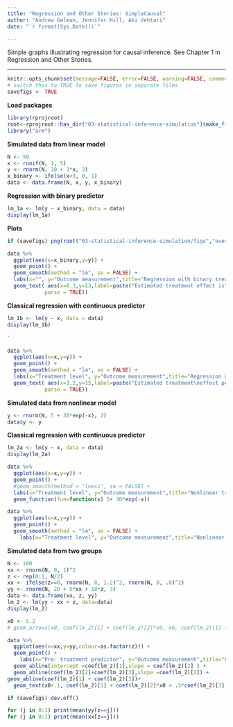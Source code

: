 ```yaml
---
title: "Regression and Other Stories: SimpleCausal"
author: "Andrew Gelman, Jennifer Hill, Aki Vehtari"
date: "`r format(Sys.Date())`"

---
```

Simple graphs illustrating regression for causal inference. See
Chapter 1 in Regression and Other Stories.

-------------


```r
knitr::opts_chunk$set(message=FALSE, error=FALSE, warning=FALSE, comment=NA)
# switch this to TRUE to save figures in separate files
savefigs <- TRUE
```

**Load packages**

```r
library(rprojroot)
root<-rprojroot::has_dir("03-statistical-inference-simulation")$make_fix_file()
library("arm")
```

**Simulated data from linear model**

```r
N <- 50
x <- runif(N, 1, 5)
y <- rnorm(N, 10 + 3*x, 3)
x_binary <- ifelse(x<3, 0, 1)
data <- data.frame(N, x, y, x_binary)
```

**Regression with binary predictor**

```r
lm_1a <- lm(y ~ x_binary, data = data)
display(lm_1a)
```

**Plots**

```r
if (savefigs) png(root("03-statistical-inference-simulation/figs","overview_1a.png"), height=3.5, width=4.5)
```


```r
data %>%
  ggplot(aes(x=x_binary,y=y)) +
  geom_point() +
  geom_smooth(method = "lm", se = FALSE) +
  labs(x="", y="Outcome measurement",title="Regression with binary treatment") +
  geom_text( aes(x=0.3,y=13,label=paste("Estimated treatment effect is\nslope of fitted line: ", fround(coef(lm_1a)[2], 1)),
            parse = TRUE))

```


**Classical regression with continuous predictor**

```r
lm_1b <- lm(y ~ x, data = data)
display(lm_1b)

```
`
```r
data %>%
  ggplot(aes(x=x,y=y)) +
  geom_point() +
  geom_smooth(method = "lm", se = FALSE) +
  labs(x="Treatment level", y="Outcome measurement",title="Regression with continuous treatment") +
  geom_text( aes(x=3.2,y=15,label=paste("Estimated treatment\neffect per unit of x is\nslope of fitted line: ", fround(coef(lm_1b)[2], 1)),
            parse = TRUE))

```

**Simulated data from nonlinear model**

```r
y <- rnorm(N, 5 + 30*exp(-x), 2)
data$y <- y
```

**Classical regression with continuous predictor**

```r
lm_2a <- lm(y ~ x, data = data)
display(lm_2a)

```

```r
data %>%
  ggplot(aes(x=x,y=y)) +
  geom_point() +
  #geom_smooth(method = "loess", se = FALSE) +
  labs(x="Treatment level", y="Outcome measurement",title="Nonlinear treatment effect") +
  geom_function(fun=function(x) 5+ 30*exp(-x))

```



```r
data %>%
  ggplot(aes(x=x,y=y)) +
  geom_point() +
  geom_smooth(method = "lm", se = FALSE) +
    labs(x="Treatment level", y="Outcome measurement",title="Nonlinear effect, estimated with straight line fit")
```


**Simulated data from two groups**

```r
N <- 100
xx <- rnorm(N, 0, 1)^2
z <- rep(0:1, N/2)
xx <- ifelse(z==0, rnorm(N, 0, 1.2)^2, rnorm(N, 0, .8)^2)
yy <- rnorm(N, 20 + 5*xx + 10*z, 3)
data <- data.frame(xx, z, yy)
lm_2 <- lm(yy ~ xx + z, data=data)
display(lm_2)

```


```r
x0 <- 5.2
# geom_arrows(x0, coef(lm_2)[1] + coef(lm_2)[2]*x0, x0, coef(lm_2)[1] + coef(lm_2)[2]*x0 + coef(lm_2)[3], length=.1, code=3)

data %>%
  ggplot(aes(x=xx,y=yy,colour=as.factor(z))) +
  geom_point() +
    labs(x="Pre- treatment predictor", y="Outcome measurement",title="Continuous pre-treatment predictor and binary treatment") +
  geom_abline(intercept =coef(lm_2)[1],slope = coef(lm_2)[2] ) +
  geom_abline(coef(lm_2)[2]+coef(lm_2)[3],slope =coef(lm_2)[2]) +
geom_abline(coef(lm_2)[1] + coef(lm_2)[3])+
  geom_text(x0+.1, coef(lm_2)[1] + coef(lm_2)[2]*x0 + .5*coef(lm_2)[3], label=paste("Estimated\ntreatment\neffect is", fround(coef(lm_2)[3], 1)))
```

```r
if (savefigs) dev.off()

for (j in 0:1) print(mean(yy[z==j]))
for (j in 0:1) print(mean(xx[z==j]))
```

